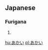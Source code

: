 ==Japanese==                             
===Furigana===
{{furigana|akai}}
# {{japdef|赤い|[[red]]}}

[[hu:あかい]]
[[pl:あかい]]